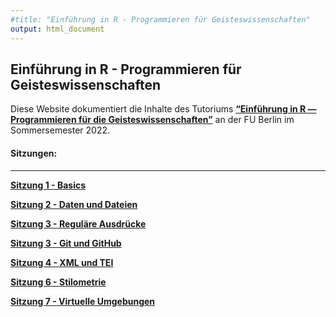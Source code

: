 ```yaml
---
#title: "Einführung in R - Programmieren für Geisteswissenschaften"
output: html_document
---
```


## Einführung in R - Programmieren für Geisteswissenschaften

Diese Website dokumentiert die Inhalte des Tutoriums **["Einführung in R — Programmieren für die Geisteswissenschaften"](https://www.fu-berlin.de/vv/de/lv/734035)** an der FU Berlin im Sommersemester 2022. 

#### Sitzungen:

----------------
**[Sitzung 1 - Basics](tutorium1_250422_basics.html)** 

**[Sitzung 2 - Daten und Dateien](tutorium2_020522_dateien.html)**

**[Sitzung 3 - Reguläre Ausdrücke](tutorium3_09052022_regex.html)**

**[Sitzung 3 - Git und GitHub](tutorium5_230522_github.html)**

**[Sitzung 4 - XML und TEI](tutorium4_16052022_xml.html)**

**[Sitzung 6 - Stilometrie](tutorium6_130622_stilometrie.html)**

**[Sitzung 7 - Virtuelle Umgebungen](tutorium7_200622_virtuelle_umgebungen.html)**



